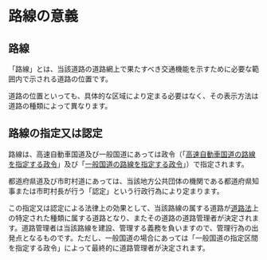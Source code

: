 

# 路線の意義



## 路線



「路線」とは、当該道路の道路網上で果たすべき交通機能を示すために必要な範囲内で示される道路の位置です。


道路の位置といっても、具体的な区域により定まる必要はなく、その表示方法は道路の種類によって異なります。


## 路線の指定又は認定



路線は、高速自動車国道及び一般国道にあっては政令（「[高速自動車国道の路線を指定する政令](https://elaws.e-gov.go.jp/document?lawid=332CO0000000275)」及び「[一般国道の路線を指定する政令](https://elaws.e-gov.go.jp/document?lawid=340CO0000000058)」）で指定されます。


都道府県道及び市町村道にあっては、当該地方公共団体の機関である都道府県知事または市町村長が行う「認定」という行政行為により定まります。


この指定又は認定による法律上の効果として、当該路線の属する道路が[道路法](https://elaws.e-gov.go.jp/document?lawid=327AC1000000180)上の特定された種類に属する道路となり、またその道路の道路管理者が決定されます。道路管理者は当該路線を建設、管理する義務を負いますので、管理行為の出発点となるものです。ただし、一般国道の場合にあっては「一般国道の指定区間を指定する政令」によって最終的に道路管理者が決定されます。